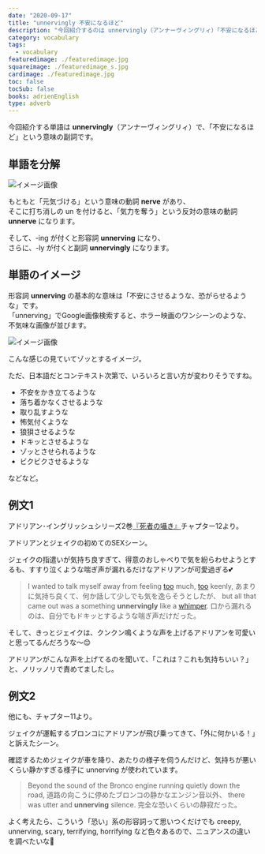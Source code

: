 ```yaml
---
date: "2020-09-17"
title: "unnervingly 不安になるほど"
description: "今回紹介するのは unnervingly（アンナーヴィングリィ）「不安になるほど」という意味の副詞です。例文は、アドリアン･イングリッシュシリーズ2巻『死者の囁き』より"
category: vocabulary
tags:
  - vocabulary
featuredimage: ./featuredimage.jpg
squareimage: ./featuredimage_s.jpg
cardimage: ./featuredimage.jpg
toc: false
tocSub: false
books: adrienEnglish
type: adverb
---
```



今回紹介する単語は __unnervingly__（アンナーヴィングリィ）で、「不安になるほど」という意味の副詞です。

## 単語を分解

![イメージ画像](./unnervingly.jpg)

もともと「元気づける」という意味の動詞 __nerve__ があり、  
そこに打ち消しの un を付けると、「気力を奪う」という反対の意味の動詞 __unnerve__ になります。

そして、-ing が付くと形容詞 __unnerving__ になり、  
さらに、-ly が付くと副詞 __unnervingly__ になります。

## 単語のイメージ

形容詞 __unnerving__ の基本的な意味は「不安にさせるような、恐がらせるような」です。  
「unnerving」でGoogle画像検索すると、ホラー映画のワンシーンのような、不気味な画像が並びます。

![イメージ画像](./unnervingly-image-serch.png)

こんな感じの見ていてゾッとするイメージ。

ただ、日本語だとコンテキスト次第で、いろいろと言い方が変わりそうですね。

- 不安をかき立てるような
- 落ち着かなくさせるような
- 取り乱すような
- 怖気付くような
- 狼狽させるような
- ドキッとさせるような
- ゾッとさせられるような
- ビクビクさせるような

などなど。

## 例文1

アドリアン･イングリッシュシリーズ2巻[『死者の囁き』](/mm-romance/a-dangerous-thing/)チャプター12より。

アドリアンとジェイクの初めてのSEXシーン。

ジェイクの指遣いが気持ち良すぎて、得意のおしゃべりで気を紛らわせようとするも、すすり泣くような喘ぎ声が漏れるだけなアドリアンが可愛過ぎる💕

<Blockquote book srcBook="dangerousThing" lang="en" chapter="12">
I wanted to talk myself away from feeling <a href="/vocabulary/too/">too</a> much, <a href="/vocabulary/too/">too</a> keenly,
<span>あまりに気持ち良くて、何か話して少しでも気を逸らそうとしたが、</span>
but all that came out was a something <strong>unnervingly</strong> like a <a href="/vocabulary/whimper/">whimper</a>.
<span>口から漏れるのは、自分でもドキッとするような喘ぎ声だけだった。</span>
</Blockquote>

そして、きっとジェイクは、クンクン鳴くような声を上げるアドリアンを可愛いと思ってるんだろうな〜😊

アドリアンがこんな声を上げてるのを聞いて、「これは？これも気持ちいい？」と、ノリッノリで責めてましたし。

## 例文2

他にも、チャプター11より。

ジェイクが運転するブロンコにアドリアンが飛び乗ってきて、「外に何かいる！」と訴えたシーン。

確認するためジェイクが車を降り、あたりの様子を伺うんだけど、気持ちが悪いくらい静かすぎる様子に unnerving が使われています。

<Blockquote book srcBook="dangerousThing" lang="en" chapter="11">
Beyond the sound of the Bronco engine running quietly down the road,
<span>道路の向こうに停めたブロンコの静かなエンジン音以外、</span>
there was utter and <strong>unnerving</strong> silence.
<span>完全な恐いくらいの静寂だった。</span>
</Blockquote>

よく考えたら、こういう「恐い」系の形容詞って思いつくだけでも creepy, unnerving, scary, terrifying, horrifying など色々あるので、ニュアンスの違いを調べたいな🤔

<VocabularyFooter book="dangerousThing" />
